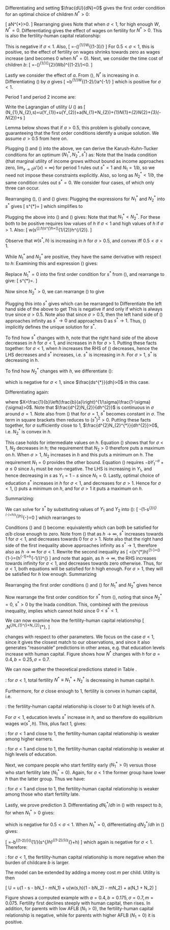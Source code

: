 


\section*{Solution for the one-period model}

Differentiating and setting $\frac{dU}{dN}=0$ gives the first order
condition for an optimal choice of children $N^{*}>0$:

\[
\frac{bW}{(W(1-bN^{*}))^{\sigma}}\ge a\textrm{, with equality if }N^{*}>0.
\]
Rearranging gives
\begin{equation}
N^{*}=\max\left\{ \frac{1}{b}\left(1-\left(\frac{b}{a}\right)^{1/\sigma}W^{(1-\sigma)/\sigma}\right),0\right\} .\label{eq:N-one-period}
\end{equation}
Note that when $\sigma<1$, for high enough $W$, $N^{*}=0$. Differentiating
gives the effect of wages on fertility for $N^{*}>0$. This is also
the fertility-human capital relationship:

\begin{equation}
\frac{dN^{*}}{dh}=\frac{dN^{*}}{dW}=-\frac{1}{b}\left(\frac{b}{a}\right)^{1/\sigma}\frac{1-\sigma}{\sigma}W^{(1-2\sigma)/\sigma}.\label{eq:DNdW-one-period}
\end{equation}
This is negative if $\sigma<1$. Also, 
\[
\frac{d^{2}N^{*}}{dW^{2}}=-\frac{1}{b}\left(\frac{b}{a}\right)^{1/\sigma}\frac{1-\sigma}{\sigma}\frac{1-2\sigma}{\sigma}W^{(1-3\sigma)/\sigma}
\]
For $0.5<\sigma<1$, this is positive, so the effect of fertility
on wages shrinks towards zero as wages increase (and becomes 0 when
$N^{*}=0$). Next, we consider the time cost of children $b$:
\[
\frac{d^{2}N^{*}}{dWdb}=-\left(\frac{1}{a}\right)^{1/\sigma}\left(\frac{1-\sigma}{\sigma}\right)^{2}(Wb)^{(1-2\sigma)/\sigma}<0.
\]

Lastly we consider the effect of $a$. From (\ref{eq:N-one-period}),
$N^{*}$ is increasing in $a$. Differentiating (\ref{eq:DNdW-one-period})
by $a$ gives
\[
\frac{d^{2}N^{*}}{dadW}=b^{1/\sigma-1}\frac{1-\sigma}{\sigma^{2}}W^{(1-2\sigma)/\sigma}a^{-1/\sigma-1}
\]
which is positive for $\sigma<1$.

\section*{Solution for the two-period model}

Period 1 and period 2 income are:
\begin{align}
Y_{1} & =1-s-bN_{1}\label{eq:Y1}\\
Y_{2} & =w(s,h)(1-bN_{2})\label{eq:Y2}
\end{align}

Write the Lagrangian of utility $U$ (\ref{eq:U}) as 
\[
\mathcal{L}(N_{1},N_{2},s)=u(Y_{1})+u(Y_{2})+a(N_{1}+N_{2})+\lambda_{1}N_{1}+\lambda_{2}N_{2}+\lambda_{3}(\frac{1}{b}-N_{2})+\mu s
\]

Lemma \ref{lemma-concavity} below shows that if $\sigma>0.5$, this
problem is globally concave, guaranteeing that the first order conditions
identify a unique solution. We assume $\sigma>0.5$ from here on.

Plugging (\ref{eq:Y1}) and (\ref{eq:Y2}) into the above, we can
derive the Karush-Kuhn-Tucker conditions for an optimum $(N_{1}^{*},N_{2}^{*},s^{*})$
as:
\begin{align}
\frac{d\mathcal{L}}{dN_{1}}=-bY_{1}^{-\sigma}+a+\lambda_{1} & =0\textrm{, with }\lambda_{1}=0\textrm{ if }N_{1}^{*}>0;\label{eq:kkt1}\\
\frac{d\mathcal{L}}{dN_{2}}=-bs^{*}hY_{2}^{-\sigma}+a+\lambda_{2} & -\lambda_{3}=0\textrm{, with }\lambda_{2}=0\textrm{ if }N_{2}^{*}>0,\lambda_{3}=0\textrm{ if }N_{2}^{*}<\frac{1}{b};\label{eq:kkt2}\\
\frac{d\mathcal{L}}{ds}=-Y_{1}^{-\sigma}+h(1-bN_{2}^{*})Y_{2}^{-\sigma}+\mu & =0;\label{eq:kkt3}\\
N_{1}^{*},N_{2}^{*},s^{*},\lambda_{1},\lambda_{2},\lambda_{3},\mu & \ge0;N_{2}^{*}\le\frac{1}{b}.
\end{align}
Note that the Inada condition (that marginal utility of income grows without 
bound as income approaches zero, $\lim_{x\rightarrow0}u'(x)=\infty$)
for period 1 rules out $s^{*}=1$ and $N_{1}=1/b$, so we need not
impose these constraints explicitly. Also, so long as $N_{2}^{*}<1/b$,
the same condition rules out $s^{*}=0$. We consider four cases,
of which only three can occur.

\subsection*{Case 1: $N_{1}^{*}>0,N_{2}^{*}>0$}

Rearranging (\ref{eq:kkt1}), (\ref{eq:kkt2}) and (\ref{eq:kkt3})
gives:
\begin{align}
N_{1}^{*} & =\frac{1}{b}\left(1-s^{*}-\left(\frac{b}{a}\right)^{1/\sigma}\right);\label{eq:N11}\\
N_{2}^{*} & =\frac{1}{b}\left(1-\left(\frac{b}{a}\right)^{1/\sigma}(s^{*}h)^{(1-\sigma)/\sigma}\right);\label{eq:N21}\\
s^{*} & =\frac{1-bN_{1}^{*}}{1+\left((1-bN_{2}^{*})h\right)^{1-1/\sigma}}.
\end{align}
Plugging the expressions for $N_{1}^{*}$ and $N_{2}^{*}$ into $s^{*}$ gives
\[
s^{*}=\frac{s^{*}+\left(\frac{b}{a}\right)^{1/\sigma}}{1+\left(\left(\frac{b}{a}\right)^{1/\sigma}s^{*(1-\sigma)/\sigma}h{}^{1/\sigma}\right)^{1-1/\sigma}}
\]
which simplifies to
\begin{equation}
s^{*}=\left(\frac{b}{a}\right)^{1/(2\sigma-1)}h^{(1-\sigma)/(2\sigma-1)}.\label{eq:s1}
\end{equation}

Plugging the above into (\ref{eq:N11}) and (\ref{eq:N21}) gives:
\begin{align*}
N_{1}^{*} & =\frac{1}{b}\left(1-\left(\frac{b}{a}\right)^{1/(2\sigma-1)}h^{(1-\sigma)/(2\sigma-1)}-\left(\frac{b}{a}\right)^{1/\sigma}\right);\\
N_{2}^{*} & =\frac{1}{b}\left(1-\left(\frac{b}{a}\right)^{1/(2\sigma-1)}h^{(1-\sigma)/(2\sigma-1)}\right).
\end{align*}
Note that that $N_{1}^{*}<N_{2}^{*}$. For these both to be positive
requires low values of $h$ if $\sigma<1$ and high values of $h$
if $\sigma>1$. Also:
\[
w(s^{*},h)\equiv s^{*}h=\left(\frac{b}{a}\right)^{1/(2\sigma-1)}h^{\sigma/(2\sigma-1)}.
\]

Observe that $w(s^{*},h)$ is increasing in $h$ for $\sigma>0.5$,
and convex iff $0.5<\sigma<1$.  

While $N_{1}^{*}$ and $N_{2}^{*}$ are positive, they have the same
derivative with respect to $h$:
\begin{equation}
\frac{dN_{t}^{*}}{dh}=-\frac{1}{b}\left(\frac{b}{a}\right)^{1/(2\sigma-1)}\frac{1-\sigma}{2\sigma-1}h^{(1-\sigma)/(2\sigma-1)-1}\label{eq:dNdh1}
\end{equation}
Examining this and expression (\ref{eq:s1}) gives:
\begin{lem}
\label{case-1-lemma}For $\sigma<1$, case 1 holds for $h$ low enough,
and in case 1, $N_{1}^{*}$ and $N_{2}^{*}$ decrease in $h$, while
$s^{*}$ increases in $h$. 

For $\sigma>1$, case 1 holds for $h$ high enough, and in case 1
$N_{1}^{*}$ and $N_{2}^{*}$ increase in $h$, while $s^{*}$ decreases
in $h$. 

$N_{t}^{*}$ is convex in $h$ for $\sigma>2/3$, and concave otherwise.
$s^{*}$ is convex in $h$ if $\sigma<2/3$, and concave otherwise.
\end{lem}


\subsection*{Case 2: $N_{1}^{*}=0,N_{2}^{*}>0$}

Replace $N_{1}^{*}=0$ into the first order condition for $s^{*}$
from (\ref{eq:kkt3}), and rearrange to give:
\[
s^{*}=\frac{1}{1+\left((1-bN_{2})h\right)^{1-1/\sigma}}.
\]

Now since $N_{2}^{*}>0$, we can rearrange (\ref{eq:kkt2}) to give
\begin{equation}
N_{2}^{*}=\frac{1}{b}\left(1-\left(\frac{b}{a}\right)^{1/\sigma}(s^{*}h)^{(1-\sigma)/\sigma}\right).\label{eq:N22}
\end{equation}

Plugging this into $s^{*}$ gives
\begin{align*}
s^{*} & =\frac{1}{1+\left(\frac{bh}{a}\right)^{(\sigma-1)/\sigma^{2}}(s^{*}){}^{-(1-\sigma)^{2}/\sigma^{2}}}
\end{align*}
which can be rearranged to
\begin{equation}
(1-s^{*})(s^{*})^{(1-2\sigma)/\sigma^{2}}=\left(\frac{a}{bh}\right)^{(1-\sigma)/\sigma^{2}}.\label{eq:estar2}
\end{equation}
Differentiate the left hand side of the above to get
\begin{align}
 & \frac{1-2\sigma}{\sigma^{2}}(1-s^{*})(s^{*})^{(1-2\sigma)/\sigma^{2}-1}-(s^{*})^{(1-2\sigma)/\sigma^{2}}\nonumber \\
= & \frac{1-2\sigma}{\sigma^{2}}(s^{*})^{(1-2\sigma)/\sigma^{2}-1}-\frac{\sigma^{2}+1-2\sigma}{\sigma^{2}}(s^{*})^{(1-2\sigma)/\sigma^{2}}\nonumber \\
= & \frac{1-2\sigma}{\sigma^{2}}(s^{*})^{(1-2\sigma)/\sigma^{2}-1}-\frac{(1-\sigma)^{2}}{\sigma^{2}}(s^{*})^{(1-2\sigma)/\sigma^{2}}.\label{eq:destar-lhs}
\end{align}
This is negative if and only if
\begin{align*}
s^{*} & >\frac{1-2\sigma}{(1-\sigma)^{2}}
\end{align*}
which is always true since $\sigma>0.5$. Note also that since $\sigma>0.5$,
then the left hand side of (\ref{eq:estar2}) approaches infinity
as $s^{*}\rightarrow0$ and approaches 0 as $s^{*}\rightarrow1$.
Thus, (\ref{eq:estar2}) implicitly defines the unique solution for
$s^{*}$. 

To find how $s^{*}$ changes with $h$, note that the right hand side
of the above decreases in $h$ for $\sigma<1$, and increases in $h$
for $\sigma>1$. Putting these facts together: for $\sigma<1$, when
$h$ increases the RHS of (\ref{eq:estar2}) decreases, hence the
LHS decreases and $s^{*}$ increases, i.e. $s^{*}$ is increasing
in $h$. For $\sigma>1$, $s^{*}$ is decreasing in $h$.

To find how $N_{2}^{*}$ changes with $h$, we differentiate (\ref{eq:N22}):

\begin{align}
\frac{dN_{2}^{*}}{dh} & =-\frac{1}{b}\left(\frac{b}{a}\right)^{1/\sigma}\frac{1-\sigma}{\sigma}(s^{*}h)^{(1-2\sigma)/\sigma}(s^{*}+h\frac{ds^{*}}{dh})\label{eq:dNdh2}
\end{align}
which is negative for $\sigma<1$, since $\frac{ds^{*}}{dh}>0$ in
this case. 

Differentiating again:

\begin{align*}
\frac{d^{2}N_{2}}{dh^{2}} & =-X[\frac{1-2\sigma}{\sigma}(s^{*}h)^{(1-3\sigma)/\sigma}(s^{*}+h\frac{ds^{*}}{dh})^{2}+(s^{*}h)^{(1-2\sigma)/\sigma}(2\frac{ds^{*}}{dh}+h\frac{d^{2}s^{*}}{dh^{2}})]\\
 & =X(s^{*}h)^{(1-3\sigma)/\sigma}[\frac{2\sigma-1}{\sigma}(s^{*}+h\frac{ds^{*}}{dh})^{2}-(s^{*}h)(2\frac{ds^{*}}{dh}+h\frac{d^{2}s^{*}}{dh^{2}})]
\end{align*}
where $X=\frac{1}{b}\left(\frac{b}{a}\right)^{1/\sigma}\frac{1-\sigma}{\sigma}>0$.
Note that $\frac{d^{2}N_{2}}{dh^{2}}$ is continuous in $\sigma$
around $\sigma=1$. Note also from (\ref{eq:estar2}) that for $\sigma=1$,
$s^{*}$ becomes constant in $\sigma$. The term in square brackets
then reduces to $(s^{*})^{2}>0$. Putting these facts together, for
$\sigma$ sufficiently close to 1, $\frac{d^{2}N_{2}^{*}}{dh^{2}}>0$,
i.e. $N_{2}^{*}$ is convex in $h$. 

This case holds for intermediate values on $h$. Equation (\ref{eq:dNdh2}) 
shows that for $\sigma < 1$, $N_2$ decreases in $h$; the requirement that
$N_2>0$ therefore puts a maximum on $h$. When $\sigma>1$, $N_2$ increases in
$h$ and this puts a minimum on $h$. The requirement $N_1 = 0$ provides the 
other bound. Equation (\ref{eq:kkt1}) 
requires $-bY_{1}^{-\sigma}+a \le 0$ since $\lambda_1$ must be non-negative. 
The LHS is increasing in $Y_1$, and hence decreasing in $s$ as $Y_1 = 1-s$ since 
$N_1=0$. Lastly, optimal choice of education $s^*$ increases in $h$ for 
$\sigma<1$, and decreases for $\sigma > 1$. Hence for $\sigma < 1$, (\ref{eq:kkt1})
puts a minimum on $h$, and for $\sigma > 1$ it puts a maximum on $h$.


Summarizing:
\begin{lem}
\label{case-2-lemma}Case 2 holds for intermediate values of $h$.
In case 2: for $\sigma<1$, $s^{*}$ is increasing in $h$ and $N_{2}^{*}$
is decreasing in $h$. For $\sigma>1$, $s^{*}$is decreasing in $h$.
For $\sigma$ close enough to 1, $N_{2}^{*}$ is convex in $h$.
\end{lem}

\subsection*{Case 3: $N_{1}^{*}=0,N_{2}^{*}=0$}

We can solve for $s^{*}$ by substituting values of $Y_{1}$ and $Y_{2}$
into (\ref{eq:kkt3}):
\[
-(1-s^{*}){}^{-\sigma}+h(s^{*}h)^{-\sigma}=0
\]
which rearranges to 
\begin{equation}
s^{*}=\frac{1}{1+h^{(\sigma-1)/\sigma}}.\label{eq:estar1}
\end{equation}

Conditions (\ref{eq:kkt1}) and (\ref{eq:kkt2}) become:
\begin{align*}
-b(1-s^{*})^{-\sigma}+a & \le0\\
-bs^{*}h(s^{*}h)^{-\sigma}+a & \le0
\end{align*}
equivalently
\begin{align*}
\frac{a}{b} & \le(1-s^{*})^{-\sigma}\\
\frac{a}{b} & \le s^{*}h(s^{*}h)^{-\sigma}
\end{align*}
which can both be satisfied for $a/b$ close enough to zero. Note
from (\ref{eq:estar1}) that as $h\rightarrow\infty$, $s^{*}$ increases
towards 1 for $\sigma<1$, and decreases towards 0 for $\sigma>1$.
Note also that the right hand side of the first inequality above approaches
infinity as $s^{*}\rightarrow1$, therefore also as $h\rightarrow\infty$
for $\sigma<1$. Rewrite the second inequality as
\[
\frac{a}{b}<(s^{*}h)^{1-\sigma}=\left(\frac{h}{1+h^{(\sigma-1)/\sigma}}\right)^{1-\sigma}=\left(h^{-1}+h^{-1/\sigma}\right)^{\sigma-1}
\]
and note that again, as $h\rightarrow\infty$, the RHS increases towards
infinity for $\sigma<1$, and decreases towards zero otherwise. Thus,
for $\sigma<1$, both equations will be satisfied for $h$ high enough.
For $\sigma>1$, they will be satisfied for $h$ low enough. Summarizing
\begin{lem}
\label{case-3-lemma}For $\sigma<1$, case 3 holds for $h$ high enough,
and in case 3, $s^{*}$ increases in $h$. For $\sigma>1$, case 3
holds for $h$ low enough and $s^{*}$ decreases in $h$.
\end{lem}

\subsection*{Case 4: $N_{1}^{*}>0,N_{2}^{*}=0$}

Rearranging the first order conditions (\ref{eq:kkt1}) and (\ref{eq:kkt2})
for $N_{1}^{*}$ and $N_{2}^{*}$ gives
\begin{align*}
\frac{a}{b} & =(1-s^{*}-bN_{1}^{*})^{-\sigma}\\
\frac{a}{b} & \le s^{*}hY_{2}^{-\sigma}
\end{align*}
hence
\begin{align*}
(1-s^{*}-bN_{1}^{*})^{-\sigma} & \le s^{*}hY_{2}^{-\sigma}=(s^{*}h)^{1-\sigma}\\
\Leftrightarrow(1-s^{*}-bN_{1}^{*})^{\sigma} & \ge(s^{*}h)^{\sigma-1}\\
\Leftrightarrow1-s^{*}-bN_{1}^{*} & \ge(s^{*}h)^{1-1/\sigma}
\end{align*}

Now rearrange the first order condition for $s^{*}$ from (\ref{eq:kkt3}),
noting that since $N_{2}^{*}=0$, $s^{*}>0$ by the Inada condition.
\begin{align*}
h^{1/\sigma-1}(1-s^{*}-bN_{1}^{*}) & =s^{*}\\
1-s^{*}-bN_{1}^{*} & =s^{*}h^{1-1/\sigma}
\end{align*}
This, combined with the previous inequality, implies 
\begin{align*}
(s^{*}h)^{1-1/\sigma} & \le s^{*}h^{1-1/\sigma}\\
\Leftrightarrow(s^{*})^{-1/\sigma} & \le1
\end{align*}
which cannot hold since $0<s^{*}<1$. 

\subsection*{Comparative statics}

We can now examine how the fertility-human capital relationship 
\[
\frac{dN^{*}}{dh},\textrm{ where }N^{*}\equiv N_{1}^{*}+N_{2}^{*},
\]

changes with respect to other parameters. We focus on the case $\sigma<1$,
since it gives the closest match to our observations, and since it
also generates "reasonable" predictions in other areas, e.g. that
education levels increase with human capital. Figure \ref{fig:theory}
shows how $N^{*}$ changes with $h$ for $a=0.4,b=0.25,\sigma=0.7$.

\begin{figure}
\begin{centering}
\includegraphics[width=9cm, height=6cm]{N-plot}
\par\end{centering}
\caption{\label{fig:theory}Fertility vs. human capital in the two-period model
with $a=0.4,b=0.25,\sigma=0.7$.}
\end{figure}

\begin{lem}
For $\sigma < 1$ in a neighbourhood of 1, $N^*$ is globally convex in $h$.
\end{lem}
\begin{proof}
From Lemmas \ref{case-1-lemma}, \ref{case-2-lemma} and \ref{case-3-lemma},
as $h$ increases we move from $N_{1}^{*},N_{2}^{*}>0$ to $N_{1}^{*}=0,N_{2}^{*}>0$
to $N_{1}^{*}=N_{2}^{*}=0$. Furthermore, for $\sigma>2/3$, $N_{1}^{*}$
and $N_{2}^{*}$ are convex in $h$ when they are both positive, and
for $\sigma$ close enough to 1, $N_{2}^{*}$ is convex in $h$ when
$N_{1}^{*}=0$. All that remains is to check that the derivative is increasing around
the points where these 3 regions meet. That is trivially satisfied
where $N_{2}^{*}$ becomes 0, since thereafter $\frac{dN^{*}}{dh}$
is zero. The derivative as $N_{1}^{*}$ approaches zero is twice the
expression in (\ref{eq:dNdh1}):
\begin{equation}
-\frac{2}{b}\left(\frac{b}{a}\right)^{1/(2\sigma-1)}\frac{1-\sigma}{2\sigma-1}h^{(1-\sigma)/(2\sigma-1)-1}\label{eq:dNonleft}
\end{equation}
and the derivative to the right of this point is given by (\ref{eq:dNdh2}):
\begin{equation}
-\frac{1}{b}\left(\frac{b}{a}\right)^{1/\sigma}\frac{1-\sigma}{\sigma}(s^{*}h)^{(1-2\sigma)/\sigma}(s^{*}+h\frac{ds^{*}}{dh})\label{eq:dNonright}
\end{equation}

We want to prove that the former is larger in magnitude (i.e. more
negative). Dividing (\ref{eq:dNonleft}) by (\ref{eq:dNonright})
gives
\[
2\frac{\sigma}{2\sigma-1}\left(\frac{b}{a}\right)^{(1-\sigma)/(\sigma(2\sigma-1))}\frac{h^{(1-\sigma)^{2}/(\sigma(2\sigma-1))}}{s^{*}(s^{*}+h\frac{ds^{*}}{dh})}
\]

Examining (\ref{eq:estar2}) shows that as $\sigma\rightarrow1$,
$s^{*}\rightarrow0.5$ and $\frac{ds^{*}}{dh}\rightarrow0$, and therefore
the above approaches
\[
2\frac{1}{(0.5)^{2}}=8.
\]
\end{proof}

We can now gather the theoretical predictions stated in Table \ref{tab:theory}.

\textbf{Prediction 1}: for $\sigma<1$, total fertility $N^{*}\equiv N_{1}^{*}+N_{2}^{*}$
is decreasing in human capital $h$. 

Furthermore, for $\sigma$ close enough to 1, fertility is convex
in human capital, i.e. 

\textbf{Prediction 2 part 1}: the fertility-human capital relationship is
closer to 0 at high levels of $h$.

For $\sigma<1$, education levels $s^{*}$ increase in $h$, and so
therefore do equilibrium wages $w(s^{*},h)$. This, plus fact 1, gives:

\textbf{Prediction 2 part 2}: for $\sigma<1$ and close to 1, the fertility-human
capital relationship is weaker among higher earners.

\textbf{Prediction 4}: for $\sigma<1$ and close to 1, the fertility-human
capital relationship is weaker at high levels of education.

Next, we compare people who start fertility early ($N_{1}^{*}>0$)
versus those who start fertility late ($N_{1}^{*}=0$). Again, for
$\sigma<1$ the former group have lower $h$ than the latter group.
Thus we have:

\textbf{Prediction 5}: for $\sigma<1$ and close to 1, the fertility-human
capital relationship is weaker among those who start fertility late.

Lastly, we prove prediction 3. Differentiating $dN_{t}^{*}/dh$ in (\ref{eq:dNdh1})
with respect to $b$, for when $N_{1}^{*}>0$ gives:
\begin{align*}
\frac{d^{2}N_{t}^{*}}{dhdb} & =\frac{2\sigma-2}{2\sigma-1}b^{(3-4\sigma)/(2\sigma-1)}\left(\frac{1}{a}\right)^{1/(2\sigma-1)}\frac{1-\sigma}{2\sigma-1}h^{(\sigma-1)^{2}/(\sigma(2\sigma-1))}
\end{align*}

which is negative for $0.5<\sigma<1$. When $N_{1}^{*}=0$, differentiating
$dN_{2}^{*}/dh$ in (\ref{eq:dNdh2}) gives:

\[
\frac{d^{2}N_{2}^{*}}{dhdb}=-\frac{1-\sigma}{\sigma}b^{(1-2\sigma)/\sigma}\left(\frac{1}{a}\right)^{1/\sigma}\frac{1-\sigma}{\sigma}(s^{*}h)^{(1-2\sigma)/\sigma}(s^{*}+h\frac{ds^{*}}{dh})
\]
which again is negative for $\sigma<1$. Therefore:

\textbf{Prediction 3}: for $\sigma<1$, the fertility-human capital relationship
is more negative when the burden of childcare $b$ is larger.


\subsection*{Including a money cost}

The model can be extended by adding a money cost $m$ per child. Utility is
then

\[
U = u(1 - s - bN_1 - mN_1) + u(w(s,h)(1 - bN_2) - mN_2) + a(N_1 + N_2)
\]

Figure \ref{fig:N-plot-with-m} shows a computed example with 
$a = 0.4, b = 0.175, \sigma = 0.7, m = 0.075$. Fertility first declines steeply with
human capital, then rises. In addition, for parents with low AFLB ($N_1 > 0$), the
fertility-human capital relationship is negative, while for parents with 
higher AFLB ($N_1 = 0$) it is positive.

\begin{figure}
\begin{centering}
\includegraphics[width=9cm, height=6cm]{N-plot-with-m}
\par\end{centering}
\caption{\label{fig:N-plot-with-m}Fertility vs. human capital in the two-period model
with money costs of children. $a=0.4,b=0.175,\sigma=0.7, m = 0.075$.}
\end{figure}


\subsection*{Concavity}
\begin{lem}
\label{lemma-concavity}For $\sigma>0.5$, $U$ in equation (\ref{eq:U})
is concave in $N_{1},N_{2}$ and $s$.
\end{lem}
\begin{proof}
We examine the Hessian matrix of utility in each period. Note that
period 1 utility is constant in $N_{2}$ and period 2 utility is constant
in $N_{1}$. For period 1 the Hessian with respect to $N_{1}$ and
$s$ is: 
\[
\left[\begin{array}{cc}
d^{2}u/dN_{1}^{2} & d^{2}u/dsdN_{1}\\
d^{2}u/dsdN_{1} & d^{2}u/ds^{2}
\end{array}\right]=\left[\begin{array}{cc}
-\sigma b^{2} & -\sigma b\\
-\sigma b & -\sigma
\end{array}\right]Y_{1}^{-\sigma-1}
\]
with determinant 
\[
(\sigma^{2}b^{2}-\sigma^{2}b^{2})Y_{1}^{-2\sigma-2}=0.
\]
Thus, first period utility is weakly concave. For period 2 with respect
to $N_{2}$ and $s$, the Hessian is:

\[
\left[\begin{array}{cc}
d^{2}u/dN_{2}^{2} & d^{2}u/dsdN_{2}\\
d^{2}u/dsdN_{2} & d^{2}u/ds^{2}dN_{2}
\end{array}\right]=\left[\begin{array}{cc}
-\sigma(bsh)^{2}Y_{2}^{-\sigma-1} & -(1-\sigma)bhY_{2}^{-\sigma}\\
-(1-\sigma)bhY_{2}^{-\sigma} & -\sigma[h(1-bN_{2}^{*})]^{2}Y_{2}^{-\sigma-1}
\end{array}\right]
\]
with determinant
\begin{align*}
 & (-\sigma(bsh)^{2}Y_{2}^{-\sigma-1})(-\sigma[h(1-bN_{2}^{*})]^{2}Y_{2}^{-\sigma-1})-(-(1-\sigma)bhY_{2}^{-\sigma})^{2}\\
= & \sigma^{2}(bsh)^{2}[h(1-bN_{2}^{*})]^{2}Y_{2}^{-2\sigma-2}-(1-\sigma)^{2}(bh)^{2}Y_{2}^{-2\sigma}\\
= & \sigma^{2}(bh)^{2}Y_{2}^{-2\sigma}-(1-\sigma)^{2}(bh)^{2}Y_{2}^{-2\sigma}\textrm{, using that }Y_{2}=(sh)(1-bN)\\
= & (bh)^{2}Y_{2}^{-2\sigma}(\sigma^{2}-(1-\sigma)^{2})
\end{align*}
which is positive if and only if $\sigma>0.5$. Thus, if $\sigma>0.5$
then the Hessian is negative definite and thus utility is concave;
this combined with weak concavity of period 1, and linearity of $a(N_{1}+N_{2})$,
shows that (\ref{eq:U}) is concave.
\end{proof}

\subsection*{Effect of $a$}

\begin{lem}
\label{lemma-a}For $\sigma<1$, $d^2N^*/dadh > 0$, i.e. the effect of $a$
increases at higher levels of human capital.
\end{lem}
\begin{proof}
Differentiating (\ref{eq:dNdh1}) with respect to $a$ gives

\[
\frac{d^2N^*_t}{dadh} = -\frac{1}{b}\frac{1}{1-2\sigma}a^{-1}\left(\frac{a}{b}\right)^{1/(1-2\sigma)}\frac{1-\sigma}{2\sigma-1}h^{(1-\sigma)/(2\sigma-1)-1}
\]

for $t=1,2$ when $N^*_1,N^*_2>0$. For $\sigma > 0.5$ this is positive.

When $N^*_1 = 0,N^*_2>0$, differentiating (\ref{eq:dNdh2}) with respect to $a$ gives

\[
\frac{d^2N_{2}^{*}}{dadh} = \frac{1}{b}\frac{1}{\sigma}a^{-1}\left(\frac{a}{b}\right)^{-1/\sigma}\frac{1-\sigma}{\sigma}(s^{*}h)^{(1-2\sigma)/\sigma}(s^{*}+h\frac{ds^{*}}{dh})
\]

which is $-a^{-1}/\sigma$ times (\ref{eq:dNdh2}) and hence is positive.

\end{proof}


